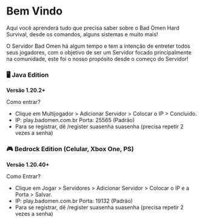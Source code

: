 # Bem Vindo

Aqui você aprenderá tudo que precisa saber sobre o Bad Omen Hard Survival, desde os comandos, alguns sistemas e muito mais!

O Servidor Bad Omen há algum tempo e tem a intenção de entreter todos seus jogadores, com o objetivo de ser um Servidor focado principalmente na comunidade, este foi o nosso propósito desde o começo do Servidor!

### 🖥️ Java Edition
**Versão 1.20.2+**

Como entrar?

- Clique em Multijogador > Adicionar Servidor > Colocar o IP > Concluido.
- IP: play.badomen.com.br Porta: 25565 (Padrão)
- Para se registrar, dê /register suasenha suasenha (precisa repetir 2 vezes a senha)

### 🎮 Bedrock Edition (Celular, Xbox One, PS)

**Versão 1.20.40+**

Como Entrar?

- Clique em Jogar > Servidores > Adicionar Servidor > Colocar o IP e a Porta > Salvar.
- IP: play.badomen.com.br Porta: 19132 (Padrão)
- Para se registrar, dê /register suasenha suasenha (precisa repetir 2 vezes a senha)
